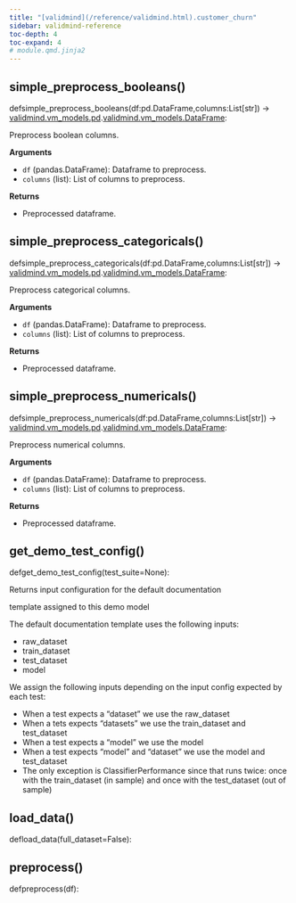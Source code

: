 ```yaml
---
title: "[validmind](/reference/validmind.html).customer_churn"
sidebar: validmind-reference
toc-depth: 4
toc-expand: 4
# module.qmd.jinja2
---
```


## simple_preprocess_booleans<span class='muted'>()</span>

<!-- signatures.jinja2 -->

::: {.signature}

<span class="kw">def</span><span class="name">simple_preprocess_booleans</span>(<span class="params"><span class="n">df</span><span class="p">:</span><span class="n">pd</span><span class="o">.</span><span class="n">DataFrame</span><span class="muted">,</span></span><span class="params"><span class="n">columns</span><span class="p">:</span><span class="n">List</span><span class="p">\[</span><span class="nb">str</span><span class="p">\]</span></span>)<span class="p"> → </span><span class="return-annotation"><a href="/reference/validmind/vm_models.html#class-pd">validmind.vm_models.pd</a><span class="o">.</span><a href="/reference/validmind/vm_models.html#class-dataframe">validmind.vm_models.DataFrame</a></span>:

:::

<!-- docstring.jinja2 -->

Preprocess boolean columns.

**Arguments**

- `df` (pandas.DataFrame): Dataframe to preprocess.
- `columns` (list): List of columns to preprocess.

**Returns**

- Preprocessed dataframe.

## simple_preprocess_categoricals<span class='muted'>()</span>

<!-- signatures.jinja2 -->

::: {.signature}

<span class="kw">def</span><span class="name">simple_preprocess_categoricals</span>(<span class="params"><span class="n">df</span><span class="p">:</span><span class="n">pd</span><span class="o">.</span><span class="n">DataFrame</span><span class="muted">,</span></span><span class="params"><span class="n">columns</span><span class="p">:</span><span class="n">List</span><span class="p">\[</span><span class="nb">str</span><span class="p">\]</span></span>)<span class="p"> → </span><span class="return-annotation"><a href="/reference/validmind/vm_models.html#class-pd">validmind.vm_models.pd</a><span class="o">.</span><a href="/reference/validmind/vm_models.html#class-dataframe">validmind.vm_models.DataFrame</a></span>:

:::

<!-- docstring.jinja2 -->

Preprocess categorical columns.

**Arguments**

- `df` (pandas.DataFrame): Dataframe to preprocess.
- `columns` (list): List of columns to preprocess.

**Returns**

- Preprocessed dataframe.

## simple_preprocess_numericals<span class='muted'>()</span>

<!-- signatures.jinja2 -->

::: {.signature}

<span class="kw">def</span><span class="name">simple_preprocess_numericals</span>(<span class="params"><span class="n">df</span><span class="p">:</span><span class="n">pd</span><span class="o">.</span><span class="n">DataFrame</span><span class="muted">,</span></span><span class="params"><span class="n">columns</span><span class="p">:</span><span class="n">List</span><span class="p">\[</span><span class="nb">str</span><span class="p">\]</span></span>)<span class="p"> → </span><span class="return-annotation"><a href="/reference/validmind/vm_models.html#class-pd">validmind.vm_models.pd</a><span class="o">.</span><a href="/reference/validmind/vm_models.html#class-dataframe">validmind.vm_models.DataFrame</a></span>:

:::

<!-- docstring.jinja2 -->

Preprocess numerical columns.

**Arguments**

- `df` (pandas.DataFrame): Dataframe to preprocess.
- `columns` (list): List of columns to preprocess.

**Returns**

- Preprocessed dataframe.

<!-- function.qmd.jinja2 -->

## get_demo_test_config[()]{.muted}

<!-- signatures.jinja2 -->

::: {.signature}

<span class="kw">def</span><span class="name">get_demo_test_config</span>(<span class="param"><span class="n">test_suite</span><span class="o">=</span><span class="kc">None</span></span>):

:::

<!-- docstring.jinja2 -->

Returns input configuration for the default documentation

template assigned to this demo model

The default documentation template uses the following inputs:

- raw_dataset
- train_dataset
- test_dataset
- model

We assign the following inputs depending on the input config expected by each test:

- When a test expects a "dataset" we use the raw_dataset
- When a tets expects "datasets" we use the train_dataset and test_dataset
- When a test expects a "model" we use the model
- When a test expects "model" and "dataset" we use the model and test_dataset
- The only exception is ClassifierPerformance since that runs twice: once with the train_dataset (in sample) and once with the test_dataset (out of sample)

<!-- function.qmd.jinja2 -->

## load_data[()]{.muted}

<!-- signatures.jinja2 -->

::: {.signature}

<span class="kw">def</span><span class="name">load_data</span>(<span class="param"><span class="n">full_dataset</span><span class="o">=</span><span class="kc">False</span></span>):

:::

<!-- function.qmd.jinja2 -->

## preprocess[()]{.muted}

<!-- signatures.jinja2 -->

::: {.signature}

<span class="kw">def</span><span class="name">preprocess</span>(<span class="param"><span class="n">df</span></span>):

:::
